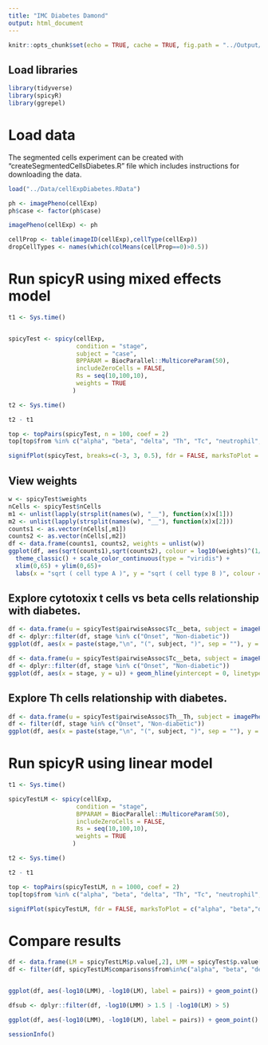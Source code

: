 ```yaml
---
title: "IMC Diabetes Damond"
output: html_document
---
```


```r
knitr::opts_chunk$set(echo = TRUE, cache = TRUE, fig.path = "../Output/Figures/", dev=c('png','pdf','svg'))
```

## Load libraries

```r
library(tidyverse)
library(spicyR)
library(ggrepel)
```


# Load data

The segmented cells experiment can be created with "createSegmentedCellsDiabetes.R" file which includes instructions for downloading the data.

```r
load("../Data/cellExpDiabetes.RData")

ph <- imagePheno(cellExp)
ph$case <- factor(ph$case)

imagePheno(cellExp) <- ph

cellProp <- table(imageID(cellExp),cellType(cellExp))
dropCellTypes <- names(which(colMeans(cellProp==0)>0.5))


```


# Run spicyR using mixed effects model

```r
t1 <- Sys.time()


spicyTest <- spicy(cellExp, 
                   condition = "stage", 
                   subject = "case",
                   BPPARAM = BiocParallel::MulticoreParam(50),
                   includeZeroCells = FALSE,
                   Rs = seq(10,100,10),
                   weights = TRUE
                  )

t2 <- Sys.time()

t2 - t1

```


```r
top <- topPairs(spicyTest, n = 100, coef = 2)
top[top$from %in% c("alpha", "beta", "delta", "Th", "Tc", "neutrophil", "macrophage") & top$to %in% c("alpha", "beta", "delta", "Th", "Tc", "neutrophil", "macrophage"),]
```

```r
signifPlot(spicyTest, breaks=c(-3, 3, 0.5), fdr = FALSE, marksToPlot = c("alpha", "beta", "delta", "Th", "Tc", "neutrophil", "macrophage"))

```

## View weights

```r

w <- spicyTest$weights
nCells <- spicyTest$nCells
m1 <- unlist(lapply(strsplit(names(w), "__"), function(x)x[1]))
m2 <- unlist(lapply(strsplit(names(w), "__"), function(x)x[2]))
counts1 <- as.vector(nCells[,m1])
counts2 <- as.vector(nCells[,m2])
df <- data.frame(counts1, counts2, weights = unlist(w))
ggplot(df, aes(sqrt(counts1),sqrt(counts2), colour = log10(weights)^(1/1))) + geom_point() + 
  theme_classic() + scale_color_continuous(type = "viridis") +
  xlim(0,65) + ylim(0,65)+
  labs(x = "sqrt ( cell type A )", y = "sqrt ( cell type B )", colour = "log10 ( weights )")

```

## Explore cytotoxix t cells vs beta cells relationship with diabetes.

```r
df <- data.frame(u = spicyTest$pairwiseAssoc$Tc__beta, subject = imagePheno(cellExp)$case, stage = imagePheno(cellExp)$stage)
df <- dplyr::filter(df, stage %in% c("Onset", "Non-diabetic"))
ggplot(df, aes(x = paste(stage,"\n", "(", subject, ")", sep = ""), y = u)) + geom_hline(yintercept = 0, linetype = 2) + geom_boxplot() + theme_classic() + labs(x = "Stage\n(Case)", y = "u", title = "Tc vs beta cells") 

```



```r
df <- data.frame(u = spicyTest$pairwiseAssoc$Tc__beta, subject = imagePheno(cellExp)$case, stage = imagePheno(cellExp)$stage)
df <- dplyr::filter(df, stage %in% c("Onset", "Non-diabetic"))
ggplot(df, aes(x = stage, y = u)) + geom_hline(yintercept = 0, linetype = 2) + geom_boxplot() + theme_classic() + labs(x = "Stage", y = "u", title = "Tc vs beta cells") 

```

## Explore Th cells relationship with diabetes.

```r
df <- data.frame(u = spicyTest$pairwiseAssoc$Th__Th, subject = imagePheno(cellExp)$case, stage = imagePheno(cellExp)$stage)
df <- filter(df, stage %in% c("Onset", "Non-diabetic"))
ggplot(df, aes(x = paste(stage,"\n", "(", subject, ")", sep = ""), y = u)) + geom_hline(yintercept = 0, linetype = 2) + geom_boxplot() + theme_classic() + labs(x = "Stage\n(Case)", y = "Localisation statistic: u", title = "Th vs Th cells") 

```

# Run spicyR using linear model

```r
t1 <- Sys.time()

spicyTestLM <- spicy(cellExp, 
                   condition = "stage", 
                   BPPARAM = BiocParallel::MulticoreParam(50),
                   includeZeroCells = FALSE,
                   Rs = seq(10,100,10),
                   weights = TRUE
                  )

t2 <- Sys.time()

t2 - t1

```


```r
top <- topPairs(spicyTestLM, n = 1000, coef = 2)
top[top$from %in% c("alpha", "beta", "delta", "Th", "Tc", "neutrophil", "macrophage") & top$to %in% c("alpha", "beta", "delta", "Th", "Tc", "neutrophil", "macrophage"),]
```


```r
signifPlot(spicyTestLM, fdr = FALSE, marksToPlot = c("alpha", "beta","delta", "Th", "Tc", "neutrophil", "macrophage"), breaks = c(-10, 10, 0.5))

```

# Compare results

```r

df <- data.frame(LM = spicyTestLM$p.value[,2], LMM = spicyTest$p.value[,2], pairs = rownames(spicyTestLM$p.value))
df <- filter(df, spicyTestLM$comparisons$from%in%c("alpha", "beta", "delta", "Th", "Tc", "neutrophil", "macrophage") & spicyTestLM$comparisons$to%in%c("alpha", "beta", "delta", "Th", "Tc", "neutrophil", "macrophage"))


ggplot(df, aes(-log10(LMM), -log10(LM), label = pairs)) + geom_point() + theme_classic() + geom_abline(linetype = 2)

dfsub <- dplyr::filter(df, -log10(LMM) > 1.5 | -log10(LM) > 5)

ggplot(df, aes(-log10(LMM), -log10(LM), label = pairs)) + geom_point() + theme_classic() + geom_abline(linetype = 2) + geom_label_repel(data = dfsub[order(dfsub$LM),], size = 3, max.overlaps = 30, box.padding = 0.25) + ylim(-1, 18)

```


```r
sessionInfo()
```









